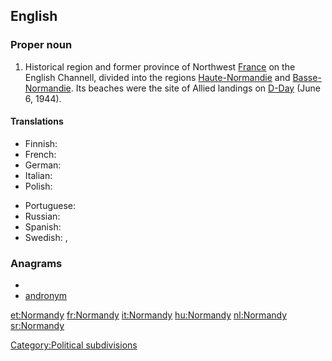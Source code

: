 ==English==
{{wikipedia}}

===Proper noun===
{{en-proper noun}}

# Historical region and former province of Northwest [[France]] on the English Channell, divided into the regions [[Haute-Normandie]] and [[Basse-Normandie]]. Its beaches were the site of Allied landings on [[D-Day]] (June 6, 1944).

====Translations====
{{trans-top|region of France}}
* Finnish: {{t-|fi|Normandia}}
* French: {{t+|fr|Normandie|f}}
* German: {{t+|de|Normandie|f}}
* Italian: {{t+|it|Normandia|f}}
* Polish: {{t+|pl|Normandia|f}}
{{trans-mid}}
* Portuguese: {{t+|pt|Normandia|f}}
* Russian: {{t-|ru|Нормандия|f|tr=normándija}}
* Spanish: {{t-|es|Normandía|f}}
* Swedish: {{t-|sv|Normandie|n}}, {{t|sv|Normandiet|n}}
{{trans-bottom}}

===Anagrams===
* {{alphagram|admnnory}}
* [[andronym#English|andronym]]


[[Category:Political subdivisions]]

[[et:Normandy]]
[[fr:Normandy]]
[[it:Normandy]]
[[hu:Normandy]]
[[nl:Normandy]]
[[sr:Normandy]]
